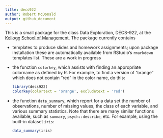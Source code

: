 ```yaml
---
title: decs922
author: Robert McDonald
output: github_document
---
```


This is a small package for the class Data Exploration, DECS-922, at
the [Kellogg School of
Management](https://www.kellogg.northwestern.edu/). The package
currently contains 

* templates to produce slides and homework assignments; upon package
  installation these are automatically available from RStudio's
  `rmarkdown` templates list. These are a work in progress
* the function `colorkey`, which assists with finding an appropriate
  colorname as defined by R. For example, to find a version of
  "orange" which does not contain "red" in the color name, do this:

    ```r
    library(decs922)
    colorkey(colortext = 'orange', excludetext = 'red')
    ```

* the function `data_summary`, which report for a data set the number
  of observations, number of missing values, the class of each
  variable, and various summary statistics. Note that there are many
  similar functions available, such as `summary`, `psych::describe`,
  etc. For example, using the built-in dataset `iris`:
  
  ```r
  data_summary(iris)
  ```


